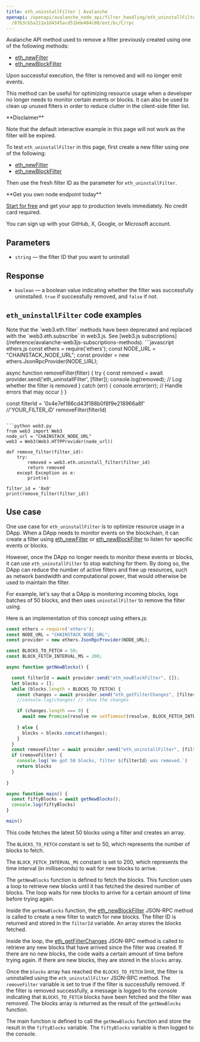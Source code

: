 ```yaml
---
title: eth_uninstallFilter | Avalanche
openapi: /openapi/avalanche_node_api/filter_handling/eth_uninstallFilter.json POST
  /8763cb5a211e1d4345acd51bde484c00/ext/bc/C/rpc
---
```


Avalanche API method used to remove a filter previously created using one of the following methods:

* [eth\_newFilter](/reference/avalanche-newfilter)
* [eth\_newBlockFilter](/reference/avalanche-newblockfilter)

Upon successful execution, the filter is removed and will no longer emit events.

This method can be useful for optimizing resource usage when a developer no longer needs to monitor certain events or blocks. It can also be used to clean up unused filters in order to reduce clutter in the client-side filter list.

<Warning>
**Disclaimer**

Note that the default interactive example in this page will not work as the filter will be expired.

To test `eth_uninstallFilter` in this page, first create a new filter using one of the following:

* [eth\_newFilter](/reference/avalanche-newfilter)
* [eth\_newBlockFilter](/reference/avalanche-newblockfilter)

Then use the fresh filter ID as the parameter for `eth_uninstallFilter`.
</Warning>

<Check>
**Get you own node endpoint today**

[Start for free](https://console.chainstack.com/) and get your app to production levels immediately. No credit card required.

You can sign up with your GitHub, X, Google, or Microsoft account.
</Check>


## Parameters

* `string` — the filter ID that you want to uninstall

## Response

* `boolean` — a boolean value indicating whether the filter was successfully uninstalled. `true` if successfully removed, and `false` if not.

## `eth_uninstallFilter` code examples

<Note>
Note that the `web3.eth.filter` methods have been deprecated and replaced with the `web3.eth.subscribe` in web3.js. See [web3.js subscriptions](/reference/avalanche-web3js-subscriptions-methods).
</Note>

<CodeGroup>
```javascript ethers.js
const ethers = require('ethers');
const NODE_URL = "CHAINSTACK_NODE_URL";
const provider = new ethers.JsonRpcProvider(NODE_URL);

async function removeFilter(filter) {
  try {
    const removed = await provider.send('eth_uninstallFilter', [filter]);
    console.log(removed); // Log whether the filter is removed
  } catch (err) {
    console.error(err); // Handle errors that may occur
  }
}

const filterId =  '0x4e7ef166cd43f188b0f8f9e218966a8f' //'YOUR_FILTER_iD'
removeFilter(filterId)
```

```python web3.py
from web3 import Web3  
node_url = "CHAINSTACK_NODE_URL" 
web3 = Web3(Web3.HTTPProvider(node_url))

def remove_filter(filter_id):
    try:
        removed = web3.eth.uninstall_filter(filter_id)
        return removed
    except Exception as e:
        print(e)

filter_id = '0x0'
print(remove_filter(filter_id))
```
</CodeGroup>


## Use case

One use case for `eth_uninstallFilter` is to optimize resource usage in a DApp. When a DApp needs to monitor events on the blockchain, it can create a filter using [eth\_newFilter](/reference/avalanche-newfilter) or [eth\_newBlockFilter](/reference/arbitrum-newblockfilter) to listen for specific events or blocks.

However, once the DApp no longer needs to monitor these events or blocks, it can use `eth_uninstallFilter` to stop watching for them. By doing so, the DApp can reduce the number of active filters and free up resources, such as network bandwidth and computational power, that would otherwise be used to maintain the filter.

For example, let's say that a DApp is monitoring incoming blocks, logs batches of 50 blocks, and then uses `uninstallFilter` to remove the filter using.

Here is an implementation of this concept using ethers.js:

```javascript index.js
const ethers = require('ethers');
const NODE_URL = "CHAINSTACK_NODE_URL";
const provider = new ethers.JsonRpcProvider(NODE_URL);

const BLOCKS_TO_FETCH = 50;
const BLOCK_FETCH_INTERVAL_MS = 200;

async function getNewBlocks() {

  const filterId = await provider.send("eth_newBlockFilter", []);
  let blocks = [];
  while (blocks.length < BLOCKS_TO_FETCH) {
    const changes = await provider.send("eth_getFilterChanges", [filterId]);
    //console.log(changes) // show the changes

    if (changes.length === 0) {
      await new Promise(resolve => setTimeout(resolve, BLOCK_FETCH_INTERVAL_MS)); // wait for new blocks
      
    } else {
      blocks = blocks.concat(changes);
    }
  }
  const removeFilter = await provider.send("eth_uninstallFilter", [filterId]); // clean up filter
  if (removeFilter) {
    console.log(`We got 50 blocks, filter ${filterId} was removed.`)
    return blocks
  }
  
}

async function main() {
  const fiftyBlocks = await getNewBlocks();
  console.log(fiftyBlocks)
}

main()
```


This code fetches the latest 50 blocks using a filter and creates an array.

The `BLOCKS_TO_FETCH` constant is set to 50, which represents the number of blocks to fetch.

The `BLOCK_FETCH_INTERVAL_MS` constant is set to 200, which represents the time interval (in milliseconds) to wait for new blocks to arrive.

The `getNewBlocks` function is defined to fetch the blocks. This function uses a loop to retrieve new blocks until it has fetched the desired number of blocks. The loop waits for new blocks to arrive for a certain amount of time before trying again.

Inside the `getNewBlocks` function, the [eth\_newBlockFilter](/reference/arbitrum-newblockfilter) JSON-RPC method is called to create a new filter to watch for new blocks. The filter ID is returned and stored in the `filterId` variable. An array stores the blocks fetched.

Inside the loop, the [eth\_getFilterChanges](/reference/arbitrum-getfilterchanges) JSON-RPC method is called to retrieve any new blocks that have arrived since the filter was created. If there are no new blocks, the code waits a certain amount of time before trying again. If there are new blocks, they are stored in the `blocks` array.

Once the `blocks` array has reached the `BLOCKS_TO_FETCH` limit, the filter is uninstalled using the `eth_uninstallFilter` JSON-RPC method. The `removeFilter` variable is set to true if the filter is successfully removed. If the filter is removed successfully, a message is logged to the console indicating that `BLOCKS_TO_FETCH` blocks have been fetched and the filter was removed. The blocks array is returned as the result of the `getNewBlocks` function.

The main function is defined to call the `getNewBlocks` function and store the result in the `fiftyBlocks` variable. The `fiftyBlocks` variable is then logged to the console.
